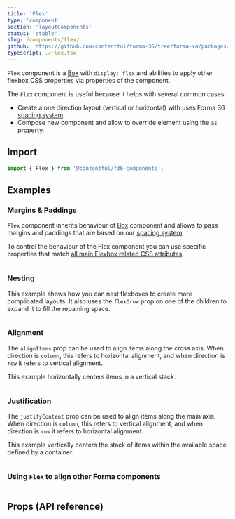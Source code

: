 ```yaml
---
title: 'Flex'
type: 'component'
section: 'layoutComponents'
status: 'stable'
slug: /components/flex/
github: 'https://github.com/contentful/forma-36/tree/forma-v4/packages/core/src/Flex'
typescript: ./Flex.tsx
---
```


`Flex` component is a [Box] with `display: flex` and abilities to apply other flexbox CSS properties via properties of the component.

The `Flex` component is useful because it helps with several common cases:

- Create a one direction layout (vertical or horizontal) with uses Forma 36 [spacing system].
- Compose new component and allow to override element using the `as` property.

## Import

```js static=true
import { Flex } from '@contentful/f36-components';
```

## Examples

### Margins & Paddings

`Flex` component inherits behaviour of [Box] component and allows to pass margins and paddings that are based on our [spacing system].

To control the behaviour of the Flex component you can use specific properties that match [all main Flexbox related CSS attributes](https://cssreference.io/flexbox/).

```jsx file=examples/FlexExample.tsx

```

### Nesting

This example shows how you can nest flexboxes to create more complicated layouts. It also uses the `flexGrow` prop on one of the children to expand it to fill the repaining space.

```jsx file=examples/FlexNestingExample.tsx

```

### Alignment

The `alignItems` prop can be used to align items along the cross axis. When direction is `column`, this refers to horizontal alignment, and when direction is `row` it refers to vertical alignment.

This example horizontally centers items in a vertical stack.

```jsx file=examples/FlexAlignmentExample.tsx

```

### Justification

The `justifyContent` prop can be used to align items along the main axis. When direction is `column`, this refers to vertical alignment, and when direction is `row` it refers to horizontal alignment.

This example vertically centers the stack of items within the available space defined by a container.

```jsx file=examples/FlexJustificationExample.tsx

```

### Using `Flex` to align other Forma components

```jsx file=examples/FlexRealWorldExample.tsx

```

## Props (API reference)

<Props of="Flex" storybookPath="/story/layout-flex--basic" />

[box]: ../components/box
[spacing system]: ../tokens/spacing
